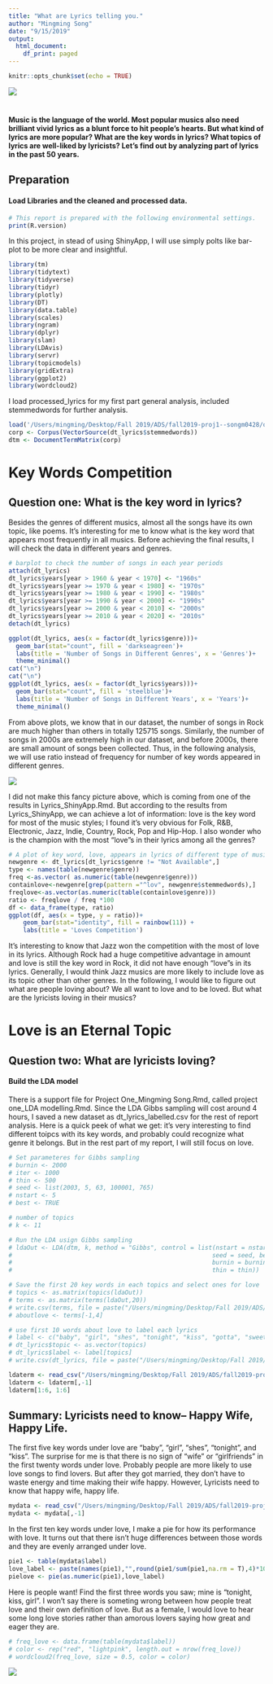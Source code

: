 ```yaml
---
title: "What are Lyrics telling you."
author: "Mingming Song"
date: "9/15/2019"
output:
  html_document:
    df_print: paged
---
```


```r
knitr::opts_chunk$set(echo = TRUE)
```
![](/Users/mingming/Desktop/Fall 2019/ADS/fall2019-proj1--songm0428/figs/Beatles.jpg)

#
#### Music is the language of the world. Most popular musics also need brilliant vivid lyrics as a blunt force to hit people's hearts. But what kind of lyrics are more popular? What are the key words in lyrics? What topics of lyrics are well-liked by lyricists? Let's find out by analyzing part of lyrics in the past 50 years.

## Preparation

#### Load Libraries and the cleaned and processed data.

```r
# This report is prepared with the following environmental settings.
print(R.version)
```

In this project, in stead of using ShinyApp, I will use simply polts like bar-plot to be more clear and insightful.

```r
library(tm)
library(tidytext)
library(tidyverse)
library(tidyr)
library(plotly)
library(DT)
library(data.table)
library(scales)
library(ngram)
library(dplyr)
library(slam)
library(LDAvis)
library(servr)
library(topicmodels)
library(gridExtra)
library(ggplot2)
library(wordcloud2)
```

I load processed_lyrics for my first part general analysis, included stemmedwords for further analysis.

```r
load('/Users/mingming/Desktop/Fall 2019/ADS/fall2019-proj1--songm0428/output/processed_lyrics.RData') 
corp <- Corpus(VectorSource(dt_lyrics$stemmedwords))
dtm <- DocumentTermMatrix(corp) 
```

# Key Words Competition

## Question one: What is the key word in lyrics?

Besides the genres of different musics, almost all the songs have its own topic, like poems. It's interesting for me to know what is the key word that appears most frequently in all musics. Before achieving the final results, I will check the data in different years and genres.

```r
# barplot to check the number of songs in each year periods
attach(dt_lyrics)
dt_lyrics$years[year > 1960 & year < 1970] <- "1960s"
dt_lyrics$years[year >= 1970 & year < 1980] <- "1970s"
dt_lyrics$years[year >= 1980 & year < 1990] <- "1980s"
dt_lyrics$years[year >= 1990 & year < 2000] <- "1990s"
dt_lyrics$years[year >= 2000 & year < 2010] <- "2000s"
dt_lyrics$years[year >= 2010 & year < 2020] <- "2010s"
detach(dt_lyrics)

ggplot(dt_lyrics, aes(x = factor(dt_lyrics$genre)))+
  geom_bar(stat="count", fill = 'darkseagreen')+
  labs(title = 'Number of Songs in Different Genres', x = 'Genres')+
  theme_minimal()
cat("\n")
cat("\n")
ggplot(dt_lyrics, aes(x = factor(dt_lyrics$years)))+
  geom_bar(stat="count", fill = 'steelblue')+
  labs(title = 'Number of Songs in Different Years', x = 'Years')+
  theme_minimal()
```

From above plots, we know that in our dataset, the number of songs in Rock are much higher than others in totally 125715 songs. Similarly, the number of songs in 2000s are extremely high in our dataset, and before 2000s, there are small amount of songs been collected. Thus, in the following analysis, we will use ratio instead of frequency for number of key words appeared in different genres.

![](/Users/mingming/Desktop/Fall 2019/ADS/fall2019-proj1--songm0428/figs/love.jpg)

I did not make this fancy picture above, which is coming from one of the results in Lyrics_ShinyApp.Rmd. But according to the results from Lyrics_ShinyApp, we can achieve a lot of information: love is the key word for most of the music styles; I found it's very obvious for Folk, R&B, Electronic, Jazz, Indie, Country, Rock, Pop and Hip-Hop. I also wonder who is the champion with the most "love"s in their lyrics among all the genres?

```r
# A plot of key word, love, appears in lyrics of different type of musics.
newgenre <- dt_lyrics[dt_lyrics$genre != "Not Available",]
type <- names(table(newgenre$genre))
freq <-as.vector( as.numeric(table(newgenre$genre)))
containlove<-newgenre[grep(pattern ="^lov", newgenre$stemmedwords),]
freqlove<-as.vector(as.numeric(table(containlove$genre)))
ratio <- freqlove / freq *100
df <- data_frame(type, ratio)
ggplot(df, aes(x = type, y = ratio))+
    geom_bar(stat="identity", fill = rainbow(11)) +
    labs(title = 'Loves Competition')
```

It's interesting to know that Jazz won the competition with the most of love in its lyrics. Although Rock had a huge competitive advantage in amount and love is still the key word in Rock, it did not have enough "love"s in its lyrics. Generally, I would think Jazz musics are more likely to include love as its topic other than other genres. In the following, I would like to figure out what are people loving about? We all want to love and to be loved. But what are the lyricists loving in their musics?

# Love is an Eternal Topic

## Question two: What are lyricists loving?

#### Build the LDA model

There is a support file for Project One_Mingming Song.Rmd, called project one_LDA modelling.Rmd. Since the LDA Gibbs sampling will cost around 4 hours, I saved a new dataset as dt_lyrics_labelled.csv for the rest of report analysis. Here is a quick peek of what we get: it's very interesting to find different toipcs with its key words, and probably could recognize what genre it belongs. But in the rest part of my report, I will still focus on love.

```r
# Set parameteres for Gibbs sampling
# burnin <- 2000
# iter <- 1000
# thin <- 500
# seed <- list(2003, 5, 63, 100001, 765)
# nstart <- 5
# best <- TRUE

# number of topics
# k <- 11

# Run the LDA usign Gibbs sampling
# ldaOut <- LDA(dtm, k, method = "Gibbs", control = list(nstart = nstart,
#                                                       seed = seed, best = best,
#                                                       burnin = burnin, iter = iter,
#                                                       thin = thin))
```

```r
# Save the first 20 key words in each topics and select ones for love
# topics <- as.matrix(topics(ldaOut))
# terms <- as.matrix(terms(ldaOut,20))
# write.csv(terms, file = paste("/Users/mingming/Desktop/Fall 2019/ADS/fall2019-proj1--songm0428/output/LDATerms.csv"))
# aboutlove <- terms[-1,4]
```

```r
# use first 10 words about love to label each lyrics
# label <- c("baby", "girl", "shes", "tonight", "kiss", "gotta", "sweet", "mine", "true", "touch")
# dt_lyrics$topic <- as.vector(topics)
# dt_lyrics$label <- label[topics]
# write.csv(dt_lyrics, file = paste("/Users/mingming/Desktop/Fall 2019/ADS/fall2019-proj1--songm0428/output/dt_lyrics_labelled.csv"))
```

```r
ldaterm <- read_csv("/Users/mingming/Desktop/Fall 2019/ADS/fall2019-proj1--songm0428/output/LDATerms.csv")
ldaterm <- ldaterm[,-1]
ldaterm[1:6, 1:6]
```

## Summary: Lyricists need to know-- Happy Wife, Happy Life.

The first five key words under love are "baby", "girl", "shes", "tonight", and "kiss". The surprise for me is that there is no sign of "wife" or "girlfriends" in the first twenty words under love. Probably people are more likely to use love songs to find lovers. But after they got married, they don't have to waste energy and time making their wife happy. However, Lyricists need to know that happy wife, happy life.

```r
mydata <- read_csv("/Users/mingming/Desktop/Fall 2019/ADS/fall2019-proj1--songm0428/output/dt_lyrics_labelled.csv")
mydata <- mydata[,-1]
```

In the first ten key words under love, I make a pie for how its performance with love. It turns out that there isn't huge differences between those words and they are evenly arranged under love.

```r
pie1 <- table(mydata$label)
love_label <- paste(names(pie1),"",round(pie1/sum(pie1,na.rm = T),4)*100,"%",sep="")
pielove <- pie(as.numeric(pie1),love_label)
```

Here is people want! Find the first three words you saw; mine is "tonight, kiss, girl". I won't say there is someting wrong between how people treat love and their own definition of love. But as a female, I would love to hear some long love stories rather than amorous lovers saying how great and eager they are.

```r
# freq_love <- data.frame(table(mydata$label))
# color <- rep("red", "lightpink", length.out = nrow(freq_love))
# wordcloud2(freq_love, size = 0.5, color = color)
```

![](/Users/mingming/Desktop/Fall 2019/ADS/fall2019-proj1--songm0428/figs/aboutlove.jpg)